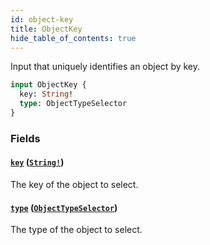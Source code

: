 ```yaml
---
id: object-key
title: ObjectKey
hide_table_of_contents: true
---
```



Input that uniquely identifies an object by key.

```graphql
input ObjectKey {
  key: String!
  type: ObjectTypeSelector
}
```


### Fields

#### [`key`](#) ([`String!`](/docs/directory-api-reference/schema/common/scalars/string))

The key of the object to select.


#### [`type`](#) ([`ObjectTypeSelector`](/docs/directory-api-reference/schema/object-types/inputs/object-type-selector))

The type of the object to select.




